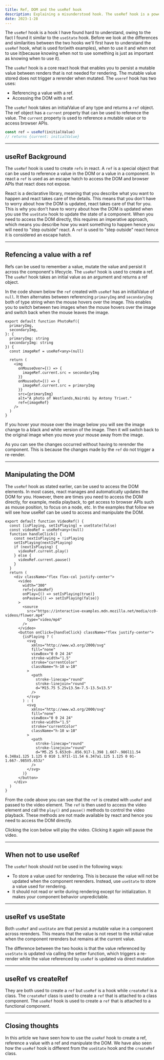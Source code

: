 ```yaml
---
title: Ref, DOM and the useRef hook
description: Explaining a misunderstood hook. The useRef hook is a powerful hook when used correctly.
date: 2023-1-28
---
```



The `useRef` hook is a hook I have found hard to understand, owing to the fact I found it similar to the `useState` hook. Before we look at the differences and similarities between the two hooks we'll first have to understand the `useRef` hook, what is used for(with examples), when to use it and when not to use it(because knowing when not to use something is just as important as knowing when to use it).

The `useRef` hook is a core react hook that enables you to persist a mutable value between renders that is not needed for rendering. The mutable value stored does not trigger a rerender when mutated. The `useref` hook has two uses:
- Referencing a value with a ref.
- Accessing the DOM with a ref.


The `useRef` hook takes an initialValue of any type and returns a `ref` object. The ref object has a `current` property that can be used to reference the value. The `current` property is used to reference a mutable value or to access browser APIs.  

```jsx
const ref = useRef(initialValue)
// returns {current: initialValue}
```

---

## useRef Background

The `useRef` hook is used to create `refs` in react. A `ref` is a special object that can be used to reference a value in the DOM or a value in a component. In react a `ref` is used as an escape hatch to access the DOM and browser APIs that react does not expose. 

React is a declarative library, meaning that you describe what you want to happen and react takes care of the details. This means that you don't have to worry about how the DOM is updated, react takes care of that for you. This is why you don't have to worry about how the DOM is updated when you use the `useState` hook to update the state of a component. When you need to access the DOM directly, 
this requires an imperative approach, which means you describe how you want something to happen hence you will need to "step outside" react. A `ref` is used to "step outside" react hence it is considered an escape hatch.

---

## Refencing a value with a ref

Refs can be used to remember a value, mutate the value and persist it across the component's lifecycle. The `useRef` hook is used to create a ref. The `useRef` hook takes an initial value as an argument and returns a ref object.

In the code shown below the `ref` created with `useRef` has an initialValue of `null`. It then alternates between referencing `primaryImg` and `secondaryImg` both of type string when the mouse hovers over the image. This enables you to switch between two images when the mouse hovers over the image and switch back when the mouse leaves the image.

```tsx:PhotoRef.tsx
export default function PhotoRef({
  primaryImg,
  secondaryImg,
}: {
  primaryImg: string
  secondaryImg: string
}) {
  const imageRef = useRef<any>(null)

  return (
    <img
      onMouseOver={() => {
        imageRef.current.src = secondaryImg
      }}
      onMouseOut={() => {
        imageRef.current.src = primaryImg
      }}
      src={primaryImg}
      alt="A photo of Westlands,Nairobi by Antony Trivet."
      ref={imageRef}
    />
  )
}
```

If you hover your mouse over the image below you will see the image change to a black and white version of the image. Then it will switch back to the original image when you move your mouse away from the image.

<Playground description="A photo of Westlands, Nairobi by Antony Trivet.">
  <PhotoRef
    secondaryImg="/bw-westlands-nairobi-antony-Trivet.jpeg"
    primaryImg="/westlands-nairobi-antony-Trivet.jpg"
  />
</Playground>

As you can see the changes occurred without having to rerender the component. This is because the changes made by the `ref` do not trigger a re-render.

---

## Manipulating the DOM

The `useRef` hook as stated earlier, can be used to access the DOM elements. In most cases, react manages and automatically updates the DOM for you. However, there are times you need to access the DOM directly, for example,  media playback, to get access to browser APIs such as mouse position, to focus on a node, etc.
In the examples that follow we will see how useRef can be used to access and manipulate the DOM.


```tsx:VideoRef.tsx
export default function VideoRef() {
  const [isPlaying, setIsPlaying] = useState(false)
  const videoRef = useRef<any>(null)
  function handleClick() {
    const nextIsPlaying = !isPlaying
    setIsPlaying(nextIsPlaying)
    if (nextIsPlaying) {
      videoRef.current.play()
    } else {
      videoRef.current.pause()
    }
  }
  return (
    <div className="flex flex-col justify-center">
      <video
        width="300"
        ref={videoRef}
        onPlay={() => setIsPlaying(true)}
        onPause={() => setIsPlaying(false)}
      >
        <source
          src="https://interactive-examples.mdn.mozilla.net/media/cc0-videos/flower.mp4"
          type="video/mp4"
        />
      </video>
      <button onClick={handleClick} className="flex justify-center">
        {isPlaying ? (
          <svg
            xmlns="http://www.w3.org/2000/svg"
            fill="none"
            viewBox="0 0 24 24"
            stroke-width="1.5"
            stroke="currentColor"
            className="h-10 w-10"
          >
            <path
              stroke-linecap="round"
              stroke-linejoin="round"
              d="M15.75 5.25v13.5m-7.5-13.5v13.5"
            />
          </svg>
        ) : (
          <svg
            xmlns="http://www.w3.org/2000/svg"
            fill="none"
            viewBox="0 0 24 24"
            stroke-width="1.5"
            stroke="currentColor"
            className="h-10 w-10"
          >
            <path
              stroke-linecap="round"
              stroke-linejoin="round"
              d="M5.25 5.653c0-.856.917-1.398 1.667-.986l11.54 6.348a1.125 1.125 0 010 1.971l-11.54 6.347a1.125 1.125 0 01-1.667-.985V5.653z"
            />
          </svg>
        )}
      </button>
    </div>
  )
}
```
From the code above you can see that the `ref` is created with `useRef` and passed to the video element. The `ref` is then used to access the video element and call the `play()` and `pause()` methods to control the video playback. These methods are not made available by react and hence you need to access the DOM directly.

Clicking the icon below will play the video. Clicking it again will pause the video.

<Playground description="An example of how to play and pause a video using useRef">
  <VideoRef />
</Playground>


---

## When not to use useRef

The `useRef` hook should not be used in the following ways:

- To store a value used for rendering. This is because the value will not be updated when the component rerenders. Instead, use `useState` to store a value used for rendering.
- It should not read or write during rendering except for initialization. It makes your component behavior unpredictable.

---

## useRef vs useState

Both `useRef` and `useState` are that persist a mutable value in a component across rerenders. This means that the value is not reset to the initial value when the component rerenders but remains at the current value.

The difference between the two hooks is that the value referenced by `useState` is updated via calling the setter function, which triggers a re-render while the value referenced by `useRef` is updated via direct mutation

---

## useRef vs createRef

They are both used to create a `ref` but `useRef` is a hook while `createRef` is a class. The `createRef` class is used to create a `ref` that is attached to a class component. The `useRef` hook is used to create a `ref` that is attached to a functional component.

---

## Closing thoughts

In this article we have seen how to use the `useRef` hook to create a ref, reference a value with a ref and manipulate the DOM. We have also seen how the `useRef` hook is different from the `useState` hook and the `createRef` class.

